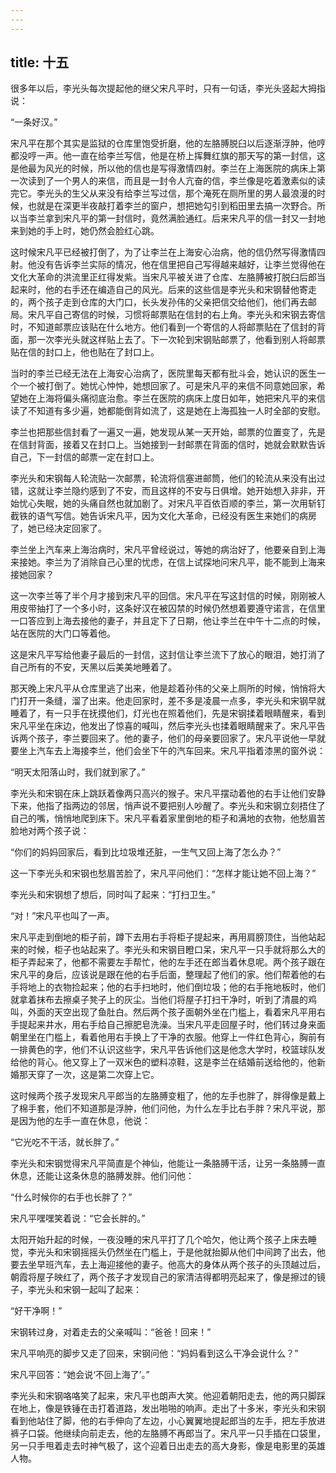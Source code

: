 ```yaml
---
---
---
```

title: 十五
---




很多年以后，李光头每次提起他的继父宋凡平时，只有一句话，李光头竖起大拇指说：

“一条好汉。”

宋凡平在那个其实是监狱的仓库里饱受折磨，他的左胳膊脱臼以后逐渐浮肿，他哼都没哼一声。他一直在给李兰写信，他是在桥上挥舞红旗的那天写的第一封信，这是他最为风光的时候，所以他的信也是写得激情四射。李兰在上海医院的病床上第一次读到了一个男人的来信，而且是一封令人亢奋的信，李兰像是吃着激素似的读完它。李光头的生父从来没有给李兰写过信，那个淹死在厕所里的男人最浪漫的时候，也就是在深更半夜敲打着李兰的窗户，想把她勾引到稻田里去搞一次野合。所以当李兰拿到宋凡平的第一封信时，竟然满脸通红。后来宋凡平的信一封又一封地来到她的手上时，她仍然会脸红心跳。

这时候宋凡平已经被打倒了，为了让李兰在上海安心治病，他的信仍然写得激情四射。他没有告诉李兰实际的情况，他在信里把自己写得越来越好，让李兰觉得他在文化大革命的洪流里正红得发紫。当宋凡平被关进了仓库、左胳膊被打脱臼后郎当起来时，他的右手还在编造自己的风光。后来的这些信是李光头和宋钢替他寄走的，两个孩子走到仓库的大门口，长头发孙伟的父亲把信交给他们，他们再去邮局。宋凡平自己寄信的时候，习惯将邮票贴在信封的右上角。李光头和宋钢去寄信时，不知道邮票应该贴在什么地方。他们看到一个寄信的人将邮票贴在了信封的背面，那一次李光头就这样贴上去了。下一次轮到宋钢贴邮票了，他看到别人将邮票贴在信的封口上，他也贴在了封口上。

当时的李兰已经无法在上海安心治病了，医院里每天都有批斗会，她认识的医生一个一个被打倒了。她忧心忡忡，她想回家了。可是宋凡平的来信不同意她回家，希望她在上海将偏头痛彻底治愈。李兰在医院的病床上度日如年，她把宋凡平的来信读了不知道有多少遍，她都能倒背如流了，这是她在上海孤独一人时全部的安慰。

李兰也把那些信封看了一遍又一遍，她发现从某一天开始，邮票的位置变了，先是在信封背面，接着又在封口上。当她接到一封邮票在背面的信时，她就会默默告诉自己，下一封信的邮票一定在封口上。

李光头和宋钢每人轮流贴一次邮票，轮流将信塞进邮筒，他们的轮流从来没有出过错，这就让李兰隐约感到了不安，而且这样的不安与日俱增。她开始想入非非，开始忧心失眠，她的头痛自然也就加剧了。对宋凡平百依百顺的李兰，第一次用斩钉截铁的语气写信。她告诉宋凡平，因为文化大革命，已经没有医生来她们的病房了，她已经决定回家了。

李兰坐上汽车来上海治病时，宋凡平曾经说过，等她的病治好了，他要亲自到上海来接她。李兰为了消除自己心里的忧虑，在信上试探地问宋凡平，能不能到上海来接她回家？

这一次李兰等了半个月才接到宋凡平的回信。宋凡平在写这封信的时候，刚刚被人用皮带抽打了一个多小时，这条好汉在被囚禁的时候仍然想着要遵守诺言，在信里一口答应到上海去接他的妻子，并且定下了日期，他让李兰在中午十二点的时候，站在医院的大门口等着他。

这是宋凡平写给他妻子最后的一封信，这封信让李兰流下了放心的眼泪，她打消了自己所有的不安，天黑以后美美地睡着了。

那天晚上宋凡平从仓库里逃了出来，他是趁着孙伟的父亲上厕所的时候，悄悄将大门打开一条缝，溜了出来。他走回家时，差不多是凌晨一点多，李光头和宋钢早就睡着了，有一只手在抚摸他们，灯光也在照着他们，先是宋钢揉着眼睛醒来，看到宋凡平坐在床边，他发出了惊喜的喊叫，然后李光头也揉着眼睛醒来了。宋凡平告诉两个孩子，李兰要回来了。他的妻子，他们的母亲要回家了。宋凡平说他一早就要坐上汽车去上海接李兰，他们会坐下午的汽车回来。宋凡平指着漆黑的窗外说：

“明天太阳落山时，我们就到家了。”

李光头和宋钢在床上跳跃着像两只高兴的猴子。宋凡平摆动着他的右手让他们安静下来，他指了指两边的邻居，悄声说不要把别人吵醒了。李光头和宋钢立刻捂住了自己的嘴，悄悄地爬到床下。宋凡平看着家里倒地的柜子和满地的衣物，他愁眉苦脸地对两个孩子说：

“你们的妈妈回家后，看到比垃圾堆还脏，一生气又回上海了怎么办？”

这一下李光头和宋钢也愁眉苦脸了，宋凡平问他们：“怎样才能让她不回上海？”

李光头和宋钢想了想后，同时叫了起来：“打扫卫生。”

“对！”宋凡平也叫了一声。

宋凡平走到倒地的柜子前，蹲下去用右手将柜子提起来，再用肩膀顶住，当他站起来的时候，柜子也站起来了。李光头和宋钢目瞪口呆，宋凡平一只手就将那么大的柜子弄起来了，他都不需要左手帮忙，他的左手还在郎当着休息呢。两个孩子跟在宋凡平的身后，应该说是跟在他的右手后面，整理起了他们的家。他们帮着他的右手将地上的衣物捡起来；他的右手扫地时，他们倒垃圾；他的右手拖地板时，他们就拿着抹布去擦桌子凳子上的灰尘。当他们将屋子打扫干净时，听到了清晨的鸡叫，外面的天空出现了鱼肚白。然后两个孩子面朝外坐在门槛上，看着宋凡平用右手提起来井水，用右手给自己擦肥皂洗澡。当宋凡平走回屋子时，他们转过身来面朝里坐在门槛上，看着他用右手换上了干净的衣服。他穿上一件红色背心，胸前有一排黄色的字，他们不认识这些字，宋凡平告诉他们这是他念大学时，校篮球队发给他的背心。他又穿上了一双米色的塑料凉鞋，这是李兰在结婚前送给他的，他新婚那天穿了一次，这是第二次穿上它。

这时候两个孩子发现宋凡平郎当的左胳膊变粗了，他的左手也胖了，胖得像是戴上了棉手套，他们不知道那是浮肿，他们问他，为什么左手比右手胖？宋凡平说，那是因为他的左手一直在休息，他说：

“它光吃不干活，就长胖了。”

李光头和宋钢觉得宋凡平简直是个神仙，他能让一条胳膊干活，让另一条胳膊一直休息，还能让这条休息的胳膊发胖。他们问他：

“什么时候你的右手也长胖了？”

宋凡平嘿嘿笑着说：“它会长胖的。”

太阳开始升起的时候，一夜没睡的宋凡平打了几个哈欠，他让两个孩子上床去睡觉，李光头和宋钢摇摇头仍然坐在门槛上，于是他就抬脚从他们中间跨了出去，他要去坐早班汽车，去上海迎接他的妻子。他高大的身体从两个孩子的头顶越过后，朝霞将屋子映红了，两个孩子才发现自己的家清洁得都明亮起来了，像是擦过的镜子，李光头和宋钢一起叫了起来：

“好干净啊！”

宋钢转过身，对着走去的父亲喊叫：“爸爸！回来！”

宋凡平响亮的脚步又走了回来，宋钢问他：“妈妈看到这么干净会说什么？”

宋凡平回答：“她会说‘不回上海了’。”

李光头和宋钢咯咯笑了起来，宋凡平也朗声大笑。他迎着朝阳走去，他的两只脚踩在地上，像是铁锤在击打着道路，发出啪啪的响声。走出了十多米，李光头和宋钢看到他站住了脚，他的右手伸向了左边，小心翼翼地提起郎当的左手，把左手放进裤子口袋。他继续向前走去，他的左胳膊不再郎当了。宋凡平一只手插在口袋里，另一只手甩着走去时神气极了，这个迎着日出走去的高大身影，像是电影里的英雄人物。